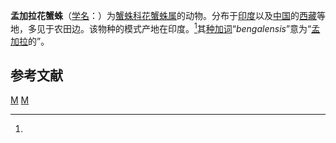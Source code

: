 {{Speciesbox
| genus = Xysticus
| species = bengalensis
| authority = (Tikader et Biswas, 1974)<ref name='id14615'>{{cite web| url =http://www.bioinfo.cn/db05/BjdwSpecies.php?action=view&id=14615| title =孟加拉花蟹蛛| work =《中国动物物种编目数据库》| publisher =中国科学院微生物研究所| author =中国科学院动物研究所| accessdate =2009-04-28| deadurl =yes| archiveurl =https://web.archive.org/web/20160305100218/http://www.bioinfo.cn/db05/BjdwSpecies.php?action=view&id=14615| archivedate =2016-03-05}}</ref>
}}

'''孟加拉花蟹蛛'''（[[学名|学名]]：{{lang|la|''Xysticus bengalensis''}}）为[[蟹蛛科|蟹蛛科]][[花蟹蛛属|花蟹蛛属]]的动物。分布于[[印度|印度]]以及[[中国|中国]]的[[西藏|西藏]]等地，多见于农田边。该物种的模式产地在印度。<ref name='id14615'/>其[[种加词|种加词]]“''bengalensis ''”意为“[[孟加拉|孟加拉]]的”。

== 参考文献 ==
{{reflist}}

{{Taxonbar|from=Q663947}}

[[Category:花蟹蛛属|M]]
[[Category:_1974年描述的动物|M]]


{{蜘蛛小作品}}